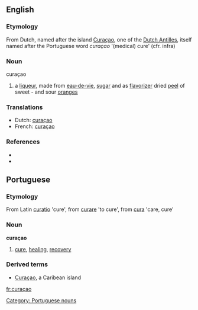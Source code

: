 ==English==
===Etymology===
From Dutch, named after the island [[Curaçao]], one of the [[Dutch Antilles]], itself named after the Portuguese word ''curaçao'' '(medical) cure' (cfr. infra)

===Noun===
{{en-noun}} curaçao 
# a [[liqueur]], made from [[eau-de-vie]], [[sugar]] and as [[flavorizer]] dried [[peel]] of sweet - and sour [[orange]]s

===Translations===
*Dutch: [[curaçao]] {{m}}
*French: [[curaçao]] {{m}}

===References===
* {{Websters}}
* {{NPLarousse}}

==Portuguese==
===Etymology===
From Latin [[curatio]] 'cure', from [[curare]] 'to cure', from [[cura]] 'care, cure'

===Noun===
'''curaçao''' 
# [[cure]], [[healing]], [[recovery]] 

===Derived terms===
* [[Curaçao]], a Caribean island

[[Category: Portuguese nouns]]

[[fr:curaçao]]